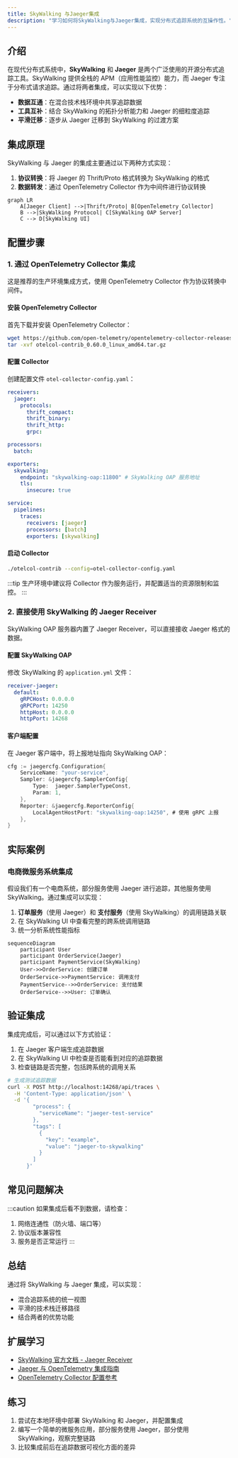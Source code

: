 ```yaml
---
title: SkyWalking 与Jaeger集成
description: "学习如何将SkyWalking与Jaeger集成，实现分布式追踪系统的互操作性。"
---
```


## 介绍

在现代分布式系统中，**SkyWalking** 和 **Jaeger** 是两个广泛使用的开源分布式追踪工具。SkyWalking 提供全栈的 APM（应用性能监控）能力，而 Jaeger 专注于分布式请求追踪。通过将两者集成，可以实现以下优势：

- **数据互通**：在混合技术栈环境中共享追踪数据
- **工具互补**：结合 SkyWalking 的拓扑分析能力和 Jaeger 的细粒度追踪
- **平滑迁移**：逐步从 Jaeger 迁移到 SkyWalking 的过渡方案

## 集成原理

SkyWalking 与 Jaeger 的集成主要通过以下两种方式实现：

1. **协议转换**：将 Jaeger 的 Thrift/Proto 格式转换为 SkyWalking 的格式
2. **数据转发**：通过 OpenTelemetry Collector 作为中间件进行协议转换

```mermaid
graph LR
    A[Jaeger Client] -->|Thrift/Proto| B[OpenTelemetry Collector]
    B -->|SkyWalking Protocol| C[SkyWalking OAP Server]
    C --> D[SkyWalking UI]
```

## 配置步骤

### 1. 通过 OpenTelemetry Collector 集成

这是推荐的生产环境集成方式，使用 OpenTelemetry Collector 作为协议转换中间件。

#### 安装 OpenTelemetry Collector

首先下载并安装 OpenTelemetry Collector：

```bash
wget https://github.com/open-telemetry/opentelemetry-collector-releases/releases/download/v0.60.0/otelcol-contrib_0.60.0_linux_amd64.tar.gz
tar -xvf otelcol-contrib_0.60.0_linux_amd64.tar.gz
```

#### 配置 Collector

创建配置文件 `otel-collector-config.yaml`：

```yaml
receivers:
  jaeger:
    protocols:
      thrift_compact:
      thrift_binary:
      thrift_http:
      grpc:

processors:
  batch:

exporters:
  skywalking:
    endpoint: "skywalking-oap:11800" # SkyWalking OAP 服务地址
    tls:
      insecure: true

service:
  pipelines:
    traces:
      receivers: [jaeger]
      processors: [batch]
      exporters: [skywalking]
```

#### 启动 Collector

```bash
./otelcol-contrib --config=otel-collector-config.yaml
```

:::tip
生产环境中建议将 Collector 作为服务运行，并配置适当的资源限制和监控。
:::

### 2. 直接使用 SkyWalking 的 Jaeger Receiver

SkyWalking OAP 服务器内置了 Jaeger Receiver，可以直接接收 Jaeger 格式的数据。

#### 配置 SkyWalking OAP

修改 SkyWalking 的 `application.yml` 文件：

```yaml
receiver-jaeger:
  default:
    gRPCHost: 0.0.0.0
    gRPCPort: 14250
    httpHost: 0.0.0.0
    httpPort: 14268
```

#### 客户端配置

在 Jaeger 客户端中，将上报地址指向 SkyWalking OAP：

```go
cfg := jaegercfg.Configuration{
    ServiceName: "your-service",
    Sampler: &jaegercfg.SamplerConfig{
        Type:  jaeger.SamplerTypeConst,
        Param: 1,
    },
    Reporter: &jaegercfg.ReporterConfig{
        LocalAgentHostPort: "skywalking-oap:14250", # 使用 gRPC 上报
    },
}
```

## 实际案例

### 电商微服务系统集成

假设我们有一个电商系统，部分服务使用 Jaeger 进行追踪，其他服务使用 SkyWalking。通过集成可以实现：

1. **订单服务**（使用 Jaeger）和 **支付服务**（使用 SkyWalking）的调用链路关联
2. 在 SkyWalking UI 中查看完整的跨系统调用链路
3. 统一分析系统性能指标

```mermaid
sequenceDiagram
    participant User
    participant OrderService(Jaeger)
    participant PaymentService(SkyWalking)
    User->>OrderService: 创建订单
    OrderService->>PaymentService: 调用支付
    PaymentService-->>OrderService: 支付结果
    OrderService-->>User: 订单确认
```

## 验证集成

集成完成后，可以通过以下方式验证：

1. 在 Jaeger 客户端生成追踪数据
2. 在 SkyWalking UI 中检查是否能看到对应的追踪数据
3. 检查链路是否完整，包括跨系统的调用关系

```bash
# 生成测试追踪数据
curl -X POST http://localhost:14268/api/traces \
  -H 'Content-Type: application/json' \
  -d '{
        "process": {
          "serviceName": "jaeger-test-service"
        },
        "tags": [
          {
            "key": "example",
            "value": "jaeger-to-skywalking"
          }
        ]
      }'
```

## 常见问题解决

:::caution
如果集成后看不到数据，请检查：
1. 网络连通性（防火墙、端口等）
2. 协议版本兼容性
3. 服务是否正常运行
:::

## 总结

通过将 SkyWalking 与 Jaeger 集成，可以实现：

- 混合追踪系统的统一视图
- 平滑的技术栈迁移路径
- 结合两者的优势功能

## 扩展学习

- [SkyWalking 官方文档 - Jaeger Receiver](https://skywalking.apache.org/docs/main/latest/en/setup/backend/backend-receivers/)
- [Jaeger 与 OpenTelemetry 集成指南](https://www.jaegertracing.io/docs/1.35/opentelemetry/)
- [OpenTelemetry Collector 配置参考](https://opentelemetry.io/docs/collector/configuration/)

## 练习

1. 尝试在本地环境中部署 SkyWalking 和 Jaeger，并配置集成
2. 编写一个简单的微服务应用，部分服务使用 Jaeger，部分使用 SkyWalking，观察完整链路
3. 比较集成前后在追踪数据可视化方面的差异